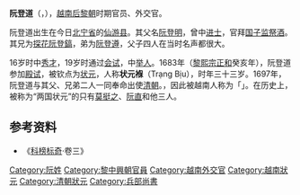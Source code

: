 '''阮登道'''（{{vie|v=Nguyễn Đăng Đạo|hn=阮登道}}，{{bd|1651年||1719年||catIdx=N}}），[[越南|越南]][[后黎朝|后黎朝]]时期官员、外交官。

阮登道出生在今日[[北宁省|北宁省]]的[[仙游县_(越南)|仙游县]]。其父名[[阮登明|阮登明]]，曾中[[进士|进士]]，官拜[[国子监祭酒|国子监祭酒]]。其兄为[[探花|探花]][[阮登鎬|阮登鎬]]，弟为[[阮登遵|阮登遵]]，父子四人在当时名声都很大。

16岁时中[[秀才|秀才]]，19岁时通过[[会试|会试]]，中[[举人|举人]]。1683年（[[黎熙宗|黎熙宗]][[正和_(越南)|正和]]癸亥年），阮登道参加[[殿试|殿试]]，被钦点为[[状元|状元]]，人称'''状元褓'''（Trạng Bịu），时年三十三岁。1697年，阮登道与其父、兄弟二人一同奉命出使[[清朝|清朝]]。{{or|[[康熙帝|康熙帝]]赞赏他的才华，亦授予他状元的头衔}}，因此被越南人称为「{{link-vi|兩國狀元|lưỡng quốc Trạng nguyên}}」。在历史上，被称为“两国状元”的只有[[莫挺之|莫挺之]]、[[阮直|阮直]]和他三人。

==参考资料==
*《[[科榜标奇|科榜标奇]]·卷三》

{{正和四年癸亥科庭试进士榜}}

[[Category:阮姓|Category:阮姓]]
[[Category:黎中興朝官員|Category:黎中興朝官員]]
[[Category:越南外交官|Category:越南外交官]]
[[Category:越南狀元|Category:越南狀元]]
[[Category:清朝狀元|Category:清朝狀元]]
[[Category:兵部尚書|Category:兵部尚書]]
